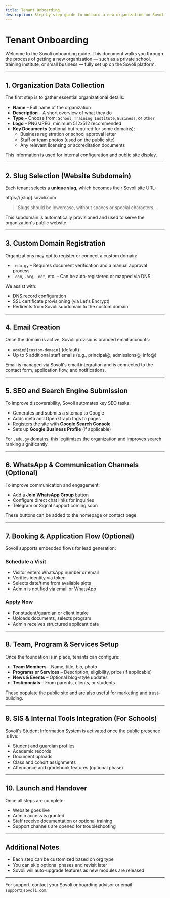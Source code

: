 ---
title: Tenant Onboarding
description: Step-by-step guide to onboard a new organization on Sovoli.
---

# Tenant Onboarding

Welcome to the Sovoli onboarding guide. This document walks you through the process of getting a new organization — such as a private school, training institute, or small business — fully set up on the Sovoli platform.

---

## 1. Organization Data Collection

The first step is to gather essential organizational details:

- **Name** – Full name of the organization
- **Description** – A short overview of what they do
- **Type** – Choose from: `School`, `Training Institute`, `Business`, or `Other`
- **Logo** – PNG/JPEG, minimum 512x512 recommended
- **Key Documents** (optional but required for some domains):
  - Business registration or school approval letter
  - Staff or team photos (used on the public site)
  - Any relevant licensing or accreditation documents

This information is used for internal configuration and public site display.

---

## 2. Slug Selection (Website Subdomain)

Each tenant selects a **unique slug**, which becomes their Sovoli site URL:

https://[slug].sovoli.com


> Slugs should be lowercase, without spaces or special characters.

This subdomain is automatically provisioned and used to serve the organization's public website.

---

## 3. Custom Domain Registration

Organizations may opt to register or connect a custom domain:

- `.edu.gy` – Requires document verification and a manual approval process
- `.com`, `.org`, `.net`, etc. – Can be auto-registered or mapped via DNS

We assist with:

- DNS record configuration
- SSL certificate provisioning (via Let's Encrypt)
- Redirects from Sovoli subdomain to the custom domain

---

## 4. Email Creation

Once the domain is active, Sovoli provisions branded email accounts:

- `admin@[custom-domain]` (default)
- Up to 5 additional staff emails (e.g., principal@, admissions@, info@)

Email is managed via Sovoli's email integration and is connected to the contact form, application flow, and notifications.

---

## 5. SEO and Search Engine Submission

To improve discoverability, Sovoli automates key SEO tasks:

- Generates and submits a sitemap to Google
- Adds meta and Open Graph tags to pages
- Registers the site with **Google Search Console**
- Sets up **Google Business Profile** (if applicable)

For `.edu.gy` domains, this legitimizes the organization and improves search ranking significantly.

---

## 6. WhatsApp & Communication Channels (Optional)

To improve communication and engagement:

- Add a **Join WhatsApp Group** button
- Configure direct chat links for inquiries
- Telegram or Signal support coming soon

These buttons can be added to the homepage or contact page.

---

## 7. Booking & Application Flow (Optional)

Sovoli supports embedded flows for lead generation:

### Schedule a Visit

- Visitor enters WhatsApp number or email
- Verifies identity via token
- Selects date/time from available slots
- Admin is notified via email or WhatsApp

### Apply Now

- For student/guardian or client intake
- Uploads documents, selects program
- Admin receives structured applicant data

---

## 8. Team, Program & Services Setup

Once the foundation is in place, tenants can configure:

- **Team Members** – Name, title, bio, photo
- **Programs or Services** – Description, eligibility, price (if applicable)
- **News & Events** – Optional blog-style updates
- **Testimonials** – From parents, clients, or students

These populate the public site and are also useful for marketing and trust-building.

---

## 9. SIS & Internal Tools Integration (For Schools)

Sovoli's Student Information System is activated once the public presence is live:

- Student and guardian profiles
- Academic records
- Document uploads
- Class and cohort assignments
- Attendance and gradebook features (optional phase)

---

## 10. Launch and Handover

Once all steps are complete:

- Website goes live
- Admin access is granted
- Staff receive documentation or optional training
- Support channels are opened for troubleshooting

---

## Additional Notes

- Each step can be customized based on org type
- You can skip optional phases and revisit later
- Sovoli will auto-upgrade features as new modules are released

---

For support, contact your Sovoli onboarding advisor or email `support@sovoli.com`.

